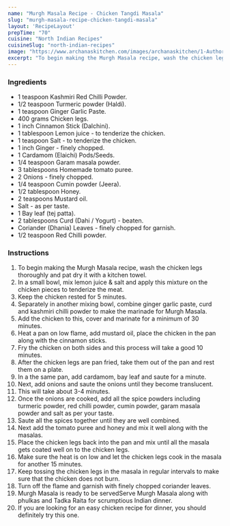 ---
name: "Murgh Masala Recipe - Chicken Tangdi Masala"
slug: "murgh-masala-recipe-chicken-tangdi-masala"
layout: 'RecipeLayout'
prepTime: "70"
cuisine: "North Indian Recipes"
cuisineSlug: "north-indian-recipes"
image: "https://www.archanaskitchen.com/images/archanaskitchen/1-Author/ruby_pathak-yahoo.com/Murgh_Masala.jpg"
excerpt: "To begin making the Murgh Masala recipe, wash the chicken legs thoroughly and pat dry it with a kitchen towel"
---

### Ingredients

- 1 teaspoon Kashmiri Red Chilli Powder.
- 1/2 teaspoon Turmeric powder (Haldi).
- 1 teaspoon Ginger Garlic Paste.
- 400 grams Chicken legs.
- 1 inch Cinnamon Stick (Dalchini).
- 1 tablespoon Lemon juice - to tenderize the chicken.
- 1 teaspoon Salt - to tenderize the chicken.
- 1 inch Ginger - finely chopped.
- 1 Cardamom (Elaichi) Pods/Seeds.
- 1/4 teaspoon Garam masala powder.
- 3 tablespoons Homemade tomato puree.
- 2 Onions - finely chopped.
- 1/4 teaspoon Cumin powder (Jeera).
- 1/2 tablespoon Honey.
- 2 teaspoons Mustard oil.
- Salt - as per taste.
- 1 Bay leaf (tej patta).
- 2 tablespoons Curd (Dahi / Yogurt) - beaten.
- Coriander (Dhania) Leaves - finely chopped for garnish.
- 1/2 teaspoon Red Chilli powder.

### Instructions

1. To begin making the Murgh Masala recipe, wash the chicken legs thoroughly and pat dry it with a kitchen towel.
1. In a small bowl, mix lemon juice & salt and apply this mixture on the chicken pieces to tenderize the meat.
1. Keep the chicken rested for 5 minutes.
1. Separately in another mixing bowl, combine ginger garlic paste, curd and kashmiri chilli powder to make the marinade for Murgh Masala.
1. Add the chicken to this, cover and marinate for a minimum of 30 minutes.
1. Heat a pan on low flame, add mustard oil, place the chicken in the pan along with the cinnamon sticks.
1. Fry the chicken on both sides and this process will take a good 10 minutes.
1. After the chicken legs are pan fried, take them out of the pan and rest them on a plate.
1. In a the same pan, add cardamom, bay leaf and saute for a minute.
1. Next, add onions and saute the onions until they become translucent.
1. This will take about 3-4 minutes.
1. Once the onions are cooked, add all the spice powders including turmeric powder, red chilli powder, cumin powder, garam masala powder and salt as per your taste.
1. Saute all the spices together until they are well combined.
1. Next add the tomato puree and honey and mix it well along with the masalas.
1. Place the chicken legs back into the pan and mix until all the masala gets coated well on to the chicken legs.
1. Make sure the heat is on low and let the chicken legs cook in the masala for another 15 minutes.
1. Keep tossing the chicken legs in the masala in regular intervals to make sure that the chicken does not burn.
1. Turn off the flame and garnish with finely chopped coriander leaves.
1. Murgh Masala is ready to be servedServe Murgh Masala along with phulkas and Tadka Raita for scrumptious Indian dinner.
1. If you are looking for an easy chicken recipe for dinner, you should definitely try this one.

